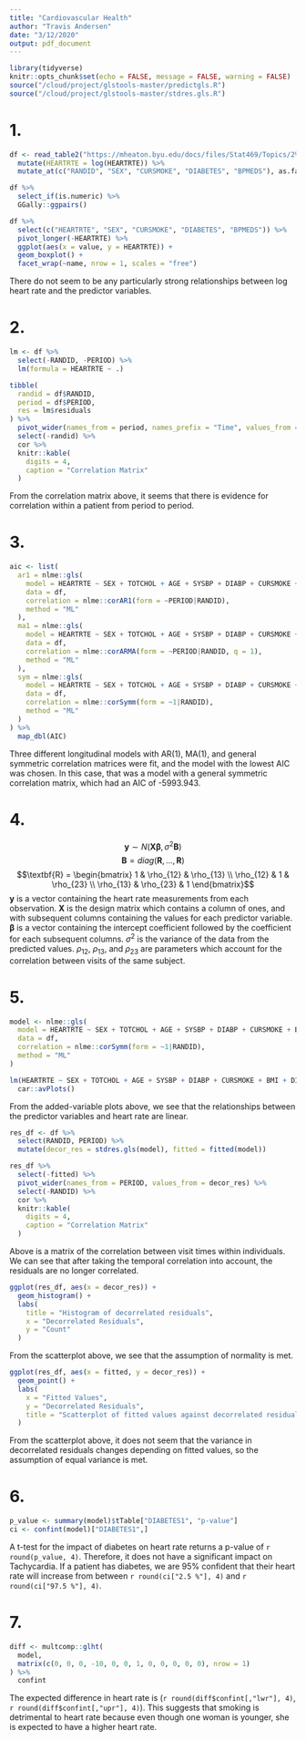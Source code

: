 ```yaml
---
title: "Cardiovascular Health"
author: "Travis Andersen"
date: "3/12/2020"
output: pdf_document
---
```


```r
library(tidyverse)
knitr::opts_chunk$set(echo = FALSE, message = FALSE, warning = FALSE)
source("/cloud/project/glstools-master/predictgls.R")
source("/cloud/project/glstools-master/stdres.gls.R")
```

<!-- The Framingham Heart Study is a long term prospective study of the etiology of cardiovascular disease among a population of free living subjects in the community of Framingham, Massachusetts. The Framingham Heart Study was a landmark study in epidemiology in that it was the first prospective study of cardiovascular disease and identified the concept of risk factors and their joint effects. -->

<!-- The dataset Tachycardia.txt contains a subset of data from the Framingham Heart Study for individuals who had 3 follow-up visits monitoring their heart health. Specifically, the variables included in the dataset are as follows: -->

<!-- Variable Name	Description -->
<!-- RANDID	Patients Random ID -->
<!-- SEX	Patients sex (1=M, 2=F) -->
<!-- TOTCHOL	Patients total blood cholesterol -->
<!-- AGE	Patients Age -->
<!-- SYSBP	Patients Systolic Blood Pressure -->
<!-- DIABP	Patients Diastoloic Blood Pressure -->
<!-- CURSMOKE	Patients smoking status (1=Smoker) -->
<!-- BMI	Patients body mass index -->
<!-- DIABETES	Patients diabetes status (1=Yes) -->
<!-- BPMEDS	Patients medication stats (1=Taking meds) -->
<!-- HEARTRTE	Patients heart rate -->
<!-- GLUCOSE	Patients glucose level -->
<!-- PERIOD	The visit number (3 visits per patient) -->

<!-- In this analyses, we will be specifically looking at risk factors for Tachycardia (hence the name of the dataset) which refers to fast resting heart rate, usually over 100 beats per minute. Tachycardia can be dangerous, depending on its underlying cause and on how hard the heart has to work. Tachycardia significantly increases the risk of stroke, sudden cardiac arrest, and death. To analyze this dataset, do the following: -->

# 1.
<!-- Create exploratory plots of looking at the relationship between log(HEARTRTE) (the response variable) and some of the explanatory variables. Comment on any general relationships you see from the data. -->

```r
df <- read_table2("https://mheaton.byu.edu/docs/files/Stat469/Topics/2%20-%20TemporalCorrelation/2%20-%20Longitudinal/HWCaseStudy/Data/Tachycardia.txt") %>% 
  mutate(HEARTRTE = log(HEARTRTE)) %>% 
  mutate_at(c("RANDID", "SEX", "CURSMOKE", "DIABETES", "BPMEDS"), as.factor)

df %>% 
  select_if(is.numeric) %>% 
  GGally::ggpairs()

df %>% 
  select(c("HEARTRTE", "SEX", "CURSMOKE", "DIABETES", "BPMEDS")) %>% 
  pivot_longer(-HEARTRTE) %>% 
  ggplot(aes(x = value, y = HEARTRTE)) +
  geom_boxplot() +
  facet_wrap(~name, nrow = 1, scales = "free")
```

There do not seem to be any particularly strong relationships between log heart rate and the predictor variables. 

# 2.
<!-- Fit an independent MLR model with a linear effect of all variables except RANDID and PERIOD. Explore the residuals to see if there is evidence of correlation within a patients from period to period (visit to visit). -->

```r
lm <- df %>% 
  select(-RANDID, -PERIOD) %>% 
  lm(formula = HEARTRTE ~ .)

tibble(
  randid = df$RANDID,
  period = df$PERIOD,
  res = lm$residuals
) %>% 
  pivot_wider(names_from = period, names_prefix = "Time", values_from = res) %>% 
  select(-randid) %>% 
  cor %>% 
  knitr::kable(
    digits = 4,
    caption = "Correlation Matrix"
  )

```

From the correlation matrix above, it seems that there is evidence for correlation within a patient from period to period.  

# 3.
<!-- To determine an appropriate correlation structure to use, fit a longitudinal MLR model with an AR1, MA1 and general symmetric correlation matrix within each patient but independent across patients. Compare the model fits using AIC (which can be extracted from a gls() object using AIC()). -->

```r
aic <- list(
  ar1 = nlme::gls(
    model = HEARTRTE ~ SEX + TOTCHOL + AGE + SYSBP + DIABP + CURSMOKE + BMI + DIABETES + BPMEDS + GLUCOSE + PERIOD,
    data = df,
    correlation = nlme::corAR1(form = ~PERIOD|RANDID),
    method = "ML"
  ),
  ma1 = nlme::gls(
    model = HEARTRTE ~ SEX + TOTCHOL + AGE + SYSBP + DIABP + CURSMOKE + BMI + DIABETES + BPMEDS + GLUCOSE + PERIOD,
    data = df,
    correlation = nlme::corARMA(form = ~PERIOD|RANDID, q = 1),
    method = "ML"
  ),
  sym = nlme::gls(
    model = HEARTRTE ~ SEX + TOTCHOL + AGE + SYSBP + DIABP + CURSMOKE + BMI + DIABETES + BPMEDS + GLUCOSE + PERIOD,
    data = df,
    correlation = nlme::corSymm(form = ~1|RANDID),
    method = "ML"
  )
) %>% 
  map_dbl(AIC)
```

Three different longitudinal models with AR(1), MA(1), and general symmetric correlation matrices were fit, and the model with the lowest AIC was chosen. In this case, that was a model with a general symmetric correlation matrix, which had an AIC of -5993.943. 

# 4.
<!-- Write out your model for analyzing the Tachycardia data in terms of parameters. Explain and interpret any parameters associated with the model. -->

$$\textbf{y} \sim N(\textbf{X} \pmb{\beta}, \sigma^2\textbf{B})$$
$$\textbf{B} = diag(\textbf{R}, ..., \textbf{R}) $$
$$\textbf{R} = \begin{bmatrix} 1 & \rho_{12} & \rho_{13} \\ \rho_{12} & 1 & \rho_{23} \\ \rho_{13} & \rho_{23} & 1 \end{bmatrix}$$
$\textbf{y}$ is a vector containing the heart rate measurements from each observation. $\textbf{X}$ is the design matrix which contains a column of ones, and with subsequent columns containing the values for each predictor variable. $\pmb{\beta}$ is a vector containing the intercept coefficient followed by the coefficient for each subsequent columns. $\sigma^2$ is the variance of the data from the predicted values. $\rho_{12}$, $\rho_{13}$, and $\rho_{23}$ are parameters which account for the correlation between visits of the same subject. 

# 5.
<!-- Fit your longitudinal model and validate any assumptions you made to fit the model. -->

```r
model <- nlme::gls(
  model = HEARTRTE ~ SEX + TOTCHOL + AGE + SYSBP + DIABP + CURSMOKE + BMI + DIABETES + BPMEDS + GLUCOSE + PERIOD,
  data = df,
  correlation = nlme::corSymm(form = ~1|RANDID),
  method = "ML"
)

lm(HEARTRTE ~ SEX + TOTCHOL + AGE + SYSBP + DIABP + CURSMOKE + BMI + DIABETES + BPMEDS + GLUCOSE + PERIOD, df) %>% 
  car::avPlots()
```

From the added-variable plots above, we see that the relationships between the predictor variables and heart rate are linear.  

```r
res_df <- df %>% 
  select(RANDID, PERIOD) %>% 
  mutate(decor_res = stdres.gls(model), fitted = fitted(model))

res_df %>% 
  select(-fitted) %>% 
  pivot_wider(names_from = PERIOD, values_from = decor_res) %>% 
  select(-RANDID) %>% 
  cor %>% 
  knitr::kable(
    digits = 4,
    caption = "Correlation Matrix"
  )
```

Above is a matrix of the correlation between visit times within individuals. We can see that after taking the temporal correlation into account, the residuals are no longer correlated.  

```r
ggplot(res_df, aes(x = decor_res)) +
  geom_histogram() +
  labs(
    title = "Histogram of decorrelated residuals",
    x = "Decorrelated Residuals",
    y = "Count"
  )
```

From the scatterplot above, we see that the assumption of normality is met.

```r
ggplot(res_df, aes(x = fitted, y = decor_res)) +
  geom_point() +
  labs(
    x = "Fitted Values",
    y = "Decorrelated Residuals",
    title = "Scatterplot of fitted values against decorrelated residuals"
  )
```

From the scatterplot above, it does not seem that the variance in decorrelated residuals changes depending on fitted values, so the assumption of equal variance is met. 

# 6.
<!-- Is DIABETES a risk factor for Tachycardia? Justify your answer and explain any effect of DIABETES on heart rate (include uncertainty in your conclusions). -->

```r
p_value <- summary(model)$tTable["DIABETES1", "p-value"]
ci <- confint(model)["DIABETES1",]
```

A t-test for the impact of diabetes on heart rate returns a p-value of `r round(p_value, 4)`. Therefore, it does not have a significant impact on Tachycardia. If a patient has diabetes, we are 95% confident that their heart rate will increase from between `r round(ci["2.5 %"], 4)` and `r round(ci["97.5 %"], 4)`.

# 7.
<!-- What is the expected difference in heart rate for a female patient with at age 35 who is a smoker vs. an older female of 45 but not a smoker (assume the other characteristics are the same)? What does this say about the effect of smoking? -->

```r
diff <- multcomp::glht(
  model,
  matrix(c(0, 0, 0, -10, 0, 0, 1, 0, 0, 0, 0, 0), nrow = 1)
) %>% 
  confint

```

The expected difference in heart rate is (`r round(diff$confint[,"lwr"], 4)`, `r round(diff$confint[,"upr"], 4)`). This suggests that smoking is detrimental to heart rate because even though one woman is younger, she is expected to have a higher heart rate. 